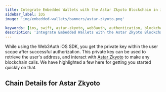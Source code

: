 ```yaml
---
title: Integrate Embedded Wallets with the Astar Zkyoto Blockchain in iOS/Swift Applications
sidebar_label: iOS
image: 'img/embedded-wallets/banners/astar-zkyoto.png'

keywords: [ios, swift, astar-zkyoto, web3auth, authentication, blockchain]
description: 'Integrate Embedded Wallets with the Astar Zkyoto Blockchain in iOS/Swift Applications | Embedded Wallets'
---
```



While using the Web3Auth iOS SDK, you get the private key within the user scope after successful authorization. This private key can be used to retrieve the user's address, and interact with [Astar Zkyoto](https://ethereum.org/) to make any blockchain calls. We have highlighted a few here for getting you started quickly on that.

## Chain Details for Astar Zkyoto

<ChainDetailsAstarZkyoto />

<EVMInteraction />
